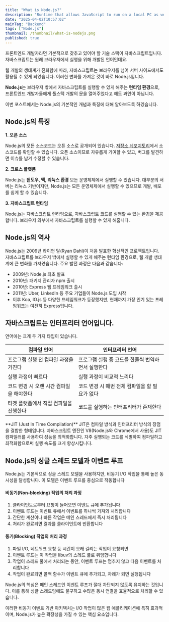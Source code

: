 ```yaml
---
title: "What is Node.js?"
description: "Runtime that allows JavaScript to run on a local PC as well"
date: "2025-04-02T10:57:02"
mainTag: "Backend"
tags: ["Node.js"]
thumbnail: /thumbnail/what-is-nodejs.png
published: true
---
```


프론트엔드 개발자라면 기본적으로 갖추고 있어야 할 기술 스택이 <Highlight>자바스크립트</Highlight>입니다.
자바스크립트는 원래 브라우저에서 실행을 위해 개발된 언어인데요. 

웹 개발의 생태계가 진화함에 따라, 자바스크립트는 브라우저를 넘어 서버 사이드에서도 활용될 수 있게 되었습니다.
이러한 변화를 가져온 것이 바로 <Highlight>Node.js</Highlight>입니다.

**Node.js**는 브라우저 밖에서 자바스크립트를 실행할 수 있게 해주는 **런타임 환경**으로,
프론트엔드 개발자들에게 풀스택 개발의 문을 열어주었다고 해도 과언이 아닙니다. 

이번 포스트에서는 Node.js의 기본적인 개념과 특징에 대해 알아보도록 하겠습니다.

## Node.js의 특징

**1. 오픈 소스**

Node.js의 모든 소스코드는 오픈 소스로 공개되어 있습니다.
[저장소 레포지토리](https://github.com/nodejs/node)에서 소스코드를 확인할 수 있습니다.
오픈 소스이므로 자유롭게 기여할 수 있고, 버그를 발견하면 이슈를 남겨 수정할 수 있습니다.

**2. 크로스 플랫폼**

Node.js는 **윈도우, 맥, 리눅스 환경** 모든 운영체제에서 실행할 수 있습니다.
대부분의 서버는 리눅스 기반이지만, Node.js는 모든 운영체제에서 실행할 수 있으므로 개발, 배포를 쉽게 할 수 있습니다.

**3. 자바스크립트 런타임**

Node.js는 자바스크립트 런타임으로, 자바스크립트 코드를 실행할 수 있는 환경을 제공합니다.
브라우저 외부에서 자바스크립트를 실행할 수 있게 해줍니다.

## Node.js의 역사

Node.js는 2009년 라이언 달(Ryan Dahl)이 처음 발표한 혁신적인 프로젝트입니다. 자바스크립트를 브라우저 밖에서 실행할 수 있게 해주는 런타임 환경으로, 웹 개발 생태계에 큰 변화를 가져왔습니다.
주요 발전 과정은 다음과 같습니다:

- 2009년: Node.js 최초 발표
- 2010년: 패키지 관리자 npm 출시
- 2010년: Express 웹 프레임워크 출시
- 2011년: Uber, LinkedIn 등 주요 기업들이 Node.js 도입 시작
- 이후 Koa, IO.js 등 다양한 프레임워크가 등장했지만, 현재까지 가장 인기 있는 프레임워크는 여전히 Express입니다.

## 자바스크립트는 인터프리터 언어입니다.

언어에는 크게 두 가지 타입이 있습니다.

| 컴파일 언어 | 인터프리터 언어 |
| --- | --- |
| 프로그램 실행 전 컴파일 과정을 거친다 | 프로그램 실행 중 코드를 한줄씩 번역하면서 실행한다 |
| 실행 과정이 빠르다 | 실행 과정이 비교적 느리다 |
| 코드 변경 시 오랜 시간 컴파일을 해야한다 | 코드 변경 시 매번 전체 컴파일을 할 필요가 없다 |
| 타겟 플랫폼에서 직접 컴파일을 진행한다 | 코드를 실행하는 인터프리터가 존재한다 |

<Callout type="tip">
**JIT (Just In Time Compilation)**
JIT은 컴파일 방식과 인터프리터 방식의 장점을 결합한 형태입니다.
자바스크립트 엔진인 V8(Node.js와 Chrome에서 사용)도 JIT 컴파일러를 사용하여 성능을 최적화합니다.
자주 실행되는 코드를 식별하여 컴파일하고 최적화함으로써 실행 속도를 크게 향상시킵니다.
</Callout>

## Node.js의 싱글 스레드 모델과 이벤트 루프
Node.js는 기본적으로 싱글 스레드 모델을 사용하지만, 비동기 I/O 작업을 통해 높은 동시성을 달성합니다. 이 모델은 이벤트 루프를 중심으로 작동합니다

#### 비동기(Non-blocking) 작업의 처리 과정

1. 클라이언트로부터 요청이 들어오면 이벤트 큐에 추가됩니다
2. 이벤트 루프는 이벤트 큐에서 이벤트를 하나씩 가져와 처리합니다
3. 간단한 계산이나 빠른 작업은 메인 스레드에서 즉시 처리됩니다
4. 처리가 완료되면 결과를 클라이언트에 반환합니다

#### 동기(Blocking) 작업의 처리 과정

1. 파일 I/O, 네트워크 요청 등 시간이 오래 걸리는 작업이 요청되면
2. 이벤트 루프는 이 작업을 libuv의 스레드 풀로 위임합니다
3. 작업이 스레드 풀에서 처리되는 동안, 이벤트 루프는 멈추지 않고 다음 이벤트를 처리합니다
4. 작업이 완료되면 콜백 함수가 이벤트 큐에 추가되고, 차례가 되면 실행됩니다

<Callout type="tip">
Node.js의 핵심은 메인 스레드인 이벤트 루프가 절대 차단되지 않도록 유지하는 것입니다. 
이를 통해 싱글 스레드임에도 불구하고 수많은 동시 연결을 효율적으로 처리할 수 있습니다.
</Callout>

이러한 비동기 이벤트 기반 아키텍처는 I/O 작업이 많은 웹 애플리케이션에 특히 효과적이며,
Node.js가 높은 확장성을 가질 수 있는 핵심 요소입니다.